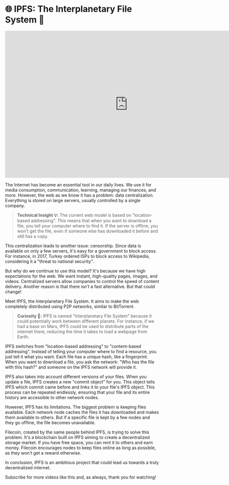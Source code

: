 # 🌐 IPFS: The Interplanetary File System 🚀

<iframe width="800" height="480" src="https://www.youtube.com/embed/5Uj6uR3fp-U" frameborder="0" allow="accelerometer; autoplay; clipboard-write; encrypted-media; gyroscope; picture-in-picture" allowfullscreen></iframe>

The Internet has become an essential tool in our daily lives. We use it for media consumption, communication, learning, managing our finances, and more. However, the web as we know it has a problem: data centralization. Everything is stored on large servers, usually controlled by a single company. 

> **Technical Insight 💡:** The current web model is based on "location-based addressing". This means that when you want to download a file, you tell your computer where to find it. If the server is offline, you won't get the file, even if someone else has downloaded it before and still has a copy.

This centralization leads to another issue: censorship. Since data is available on only a few servers, it's easy for a government to block access. For instance, in 2017, Turkey ordered ISPs to block access to Wikipedia, considering it a "threat to national security".

But why do we continue to use this model? It's because we have high expectations for the web. We want instant, high-quality pages, images, and videos. Centralized servers allow companies to control the speed of content delivery. Another reason is that there isn't a fast alternative. But that could change!

Meet IPFS, the Interplanetary File System. It aims to make the web completely distributed using P2P networks, similar to BitTorrent. 

> **Curiosity 🧐:** IPFS is named "Interplanetary File System" because it could potentially work between different planets. For instance, if we had a base on Mars, IPFS could be used to distribute parts of the internet there, reducing the time it takes to load a webpage from Earth.

IPFS switches from "location-based addressing" to "content-based addressing". Instead of telling your computer where to find a resource, you just tell it what you want. Each file has a unique hash, like a fingerprint. When you want to download a file, you ask the network: "Who has the file with this hash?" and someone on the IPFS network will provide it.

IPFS also takes into account different versions of your files. When you update a file, IPFS creates a new "commit object" for you. This object tells IPFS which commit came before and links it to your file's IPFS object. This process can be repeated endlessly, ensuring that your file and its entire history are accessible to other network nodes.

However, IPFS has its limitations. The biggest problem is keeping files available. Each network node caches the files it has downloaded and makes them available to others. But if a specific file is kept by a few nodes and they go offline, the file becomes unavailable. 

Filecoin, created by the same people behind IPFS, is trying to solve this problem. It's a blockchain built on IPFS aiming to create a decentralized storage market. If you have free space, you can rent it to others and earn money. Filecoin encourages nodes to keep files online as long as possible, as they won't get a reward otherwise.

In conclusion, IPFS is an ambitious project that could lead us towards a truly decentralized internet. 

Subscribe for more videos like this and, as always, thank you for watching!
